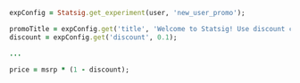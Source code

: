 ```ruby
expConfig = Statsig.get_experiment(user, 'new_user_promo');

promoTitle = expConfig.get('title', 'Welcome to Statsig! Use discount code WELCOME10OFF for 10% off your first purchase!');
discount = expConfig.get('discount', 0.1);

...

price = msrp * (1 - discount);
```
